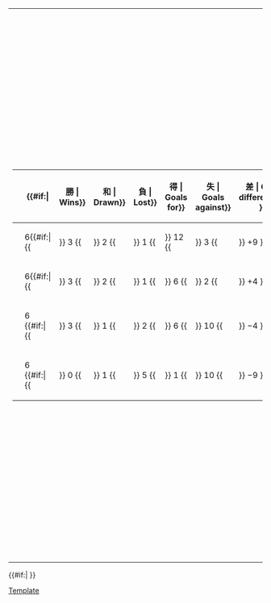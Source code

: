 {|
|-
|<!-- GROUP STANDINGS TABLE-->
{| class="wikitable" style="text-align: center; font-size: 100%;"
|-
!width=165|{{tnavbar-header|球隊|2014年國際足協世界盃外圍賽 – 中北美洲及加勒比海區第三圈C組}}
!width=25|{{Tooltip| 賽 | Played}}
{{#if:{{{expanded|}}}|
!width=25{{!}}{{Tooltip| 勝 | Wins}}
!width=25{{!}}{{Tooltip| 和 | Drawn}}
!width=25{{!}}{{Tooltip| 負 | Lost}}
!width=25{{!}}{{Tooltip| 得 | Goals for}}
!width=25{{!}}{{Tooltip| 失 | Goals against}}
!width=25{{!}}{{Tooltip| 差 | Goal difference}}
}}
!width=25|{{Tooltip | 分 | Points}}
|- bgcolor=#ccffcc
|style="text-align:left;"|{{fb|HON}}
|6{{#if:{{{expanded|}}}|{{!!}} 3 {{!!}} 2 {{!!}} 1 {{!!}} 12 {{!!}} 3 {{!!}} +9 }}||'''11'''
|- bgcolor=#ccffcc
|style="text-align:left;"|{{fb|PAN}}
|6{{#if:{{{expanded|}}}|{{!!}} 3 {{!!}} 2 {{!!}} 1 {{!!}} 6 {{!!}} 2 {{!!}} +4 }}||'''11'''
|- 
|style="text-align:left;"|{{fb|CAN}}
|6 {{#if:{{{expanded|}}}|{{!!}} 3 {{!!}} 1 {{!!}} 2 {{!!}} 6 {{!!}} 10 {{!!}} −4 }}||'''10'''
|- 
|style="text-align:left;"|{{fb|CUB}}
|6 {{#if:{{{expanded|}}}|{{!!}} 0 {{!!}} 1 {{!!}} 5 {{!!}} 1 {{!!}} 10 {{!!}} −9 }}||'''1'''
|}
|<!-- FIXTURES TABLE -->
{{#if:{{{fixtures|}}}|
{{{!}} class="wikitable" style="text-align:center; font-size:100%;"
{{!}}-
!width=165{{!}}&nbsp;
!{{flagicon|CAN}}
!{{flagicon|CUB}}
!{{flagicon|HON}}
!{{flagicon|PAN}}
{{!}}-
{{!}} style="text-align:right;"{{!}}{{fb-rt|CAN}}
{{!}} &ndash;
{{!}} title="Canada v Cuba" {{!}}[[2014年世界盃外圍賽中北美洲及加勒比海區第三輪#Canada v Cuba|3–0]]
{{!}} title="Canada v Honduras" {{!}}[[2014年世界盃外圍賽中北美洲及加勒比海區第三輪#Canada v Honduras|0–0]]
{{!}} title="Canada v Panama" {{!}}[[2014年世界盃外圍賽中北美洲及加勒比海區第三輪#Canada v Panama|1–0]]
{{!}}-
{{!}} style="text-align:right;"{{!}}{{fb-rt|CUB}}
{{!}} title="Cuba v Canada" {{!}}[[2014年世界盃外圍賽中北美洲及加勒比海區第三輪#Cuba v Canada|0–1]]
{{!}} &ndash;
{{!}} title="Cuba v Honduras" {{!}}[[2014年世界盃外圍賽中北美洲及加勒比海區第三輪#Cuba v Honduras|0–3]]
{{!}} title="Cuba v Panama" {{!}}[[2014年世界盃外圍賽中北美洲及加勒比海區第三輪#Cuba v Panama|1–1]]
{{!}}-
{{!}} style="text-align:right;"{{!}}{{fb-rt|HON}}
{{!}} title="Honduras v Canada" {{!}}[[2014年世界盃外圍賽中北美洲及加勒比海區第三輪#Honduras v Canada|8–1]]
{{!}} title="Honduras v Cuba" {{!}}[[2014年世界盃外圍賽中北美洲及加勒比海區第三輪#Honduras v Cuba|1–0]]
{{!}} &ndash;
{{!}} title="Honduras v Panama" {{!}}[[2014年世界盃外圍賽中北美洲及加勒比海區第三輪#Honduras v Panama|0–2]]
{{!}}-
{{!}} style="text-align:right;"{{!}}{{fb-rt|PAN}}
{{!}} title="Panama v Canada" {{!}}[[2014年世界盃外圍賽中北美洲及加勒比海區第三輪#Panama v Canada|2–0]]
{{!}} title="Panama v Cuba" {{!}}[[2014年世界盃外圍賽中北美洲及加勒比海區第三輪#Panama v Cuba|1–0]]
{{!}} title="Panama v Honduras" {{!}}[[2014年世界盃外圍賽中北美洲及加勒比海區第三輪#Panama v Honduras|0–0]]
{{!}} &ndash;
{{!}}}
}}
|}
{{#if:{{{tiebreakers|}}}|
}}<noinclude>
[[Category:2014年世界盃外圍賽|Template]]
</noinclude>